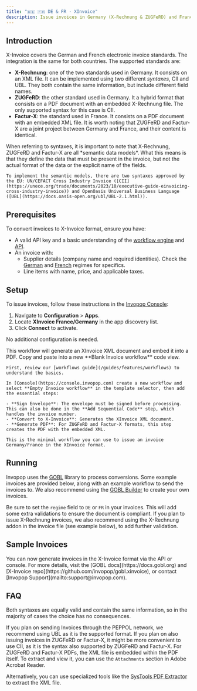 ```yaml
---
title: "🇩🇪 🇫🇷 DE & FR · XInvoice"
description: Issue invoices in Germany (X-Rechnung & ZUGFeRD) and France (Factur-X).
---
```



## Introduction

X-Invoice covers the German and French electronic invoice standards. The integration is the same for both countries. The supported standards are:

- **X-Rechnung**: one of the two standards used in Germany. It consists on an XML file. It can be implemented using two different *syntaxes*, CII and UBL. They both contain the same information, but include different field names.
- **ZUGFeRD**: the other standard used in Germany. It a hybrid format that consists on a PDF document with an embedded X-Rechnung file. The only supported syntax for this case is CII.
- **Factur-X**: the standard used in France. It consists on a PDF document with an embedded XML file. It is worth noting that ZUGFeRD and Factur-X are a joint project between Germany and France, and their content is identical.

<Tip>
    When referring to syntaxes, it is important to note that X-Rechnung, ZUGFeRD and Factur-X are all *semantic data models*. What this means is that they define the data that must be present in the invoice, but not the actual format of the data or the explicit name of the fields.

    To implement the semantic models, there are two syntaxes approved by the EU: UN/CEFACT Cross Industry Invoice ([CII](https://unece.org/trade/documents/2023/10/executive-guide-einvoicing-cross-industry-invoice)) and OpenOasis Universal Business Language ([UBL](https://docs.oasis-open.org/ubl/UBL-2.1.html)).
</Tip>

## Prerequisites

To convert invoices to X-Invoice format, ensure you have:

- A valid API key and a basic understanding of the [workflow engine](/guides/features/workflows) and [API](api-ref/introduction).
- An invoice with:
  - Supplier details (company name and required identities). Check the [German](https://docs.gobl.org/regimes/de) and [French](https://docs.gobl.org/regimes/fr) regimes for specifics.
  - Line items with name, price, and applicable taxes.

## Setup

To issue invoices, follow these instructions in the [Invopop Console](https://console.invopop.com):

<Steps>
<Step title="Connect the XInvoice app">

1. Navigate to **Configuration** > **Apps**.
2. Locate **XInvoice France/Germany** in the app discovery list.
3. Click **Connect** to activate.

No additional configuration is needed.
</Step>
<Step title="Configure invoice workflow">

<Tabs>
  <Tab title="Template">
    <Card iconType="duotone" title="XInvoice Workflow Template" icon="code-branch" href="https://console.invopop-staging.com/redirect/workflows/new?template=de-x-rechnung" cta="Select workspace to create workflow in Console">
    This workflow will generate an XInvoice XML document and embed it into a PDF. 
    </Card>
  </Tab>
  <Tab title="Code">
    Copy and paste into a new **Blank Invoice workflow** code view.
    <WorkflowExample />
  </Tab>
  <Tab title="Build from scratch">

    First, review our [workflows guide](/guides/features/workflows) to understand the basics.

    In [Console](https://console.invopop.com) create a new workflow and select **Empty Invoice workflow** in the template selector, then add the essential steps:

    - **Sign Envelope**: The envelope must be signed before processing. This can also be done in the **Add Sequential Code** step, which handles the invoice number.
    - **Convert to X-Invoice**: Generates the XInvoice XML document.
    - **Generate PDF**: For ZUGFeRD and Factur-X formats, this step creates the PDF with the embedded XML.

    This is the minimal workflow you can use to issue an invoice Germany/France in the XInvoice format.
  </Tab>
</Tabs>

</Step>
</Steps>


## Running

Invopop uses the [GOBL](https://gobl.org) library to process conversions. Some example invoices are provided below, along with an example workflow to send the invoices to. We also recommend using the [GOBL Builder](https://build.gobl.org) to create your own invoices.

Be sure to set the `regime` field to `DE` or `FR` in your invoices. This will add some extra validations to ensure the document is compliant. If you plan to issue X-Rechnung invoices, we also recommend using the X-Rechnung addon in the invoice file (see example below), to add further validation.

## Sample Invoices

<AccordionGroup>
<Accordion title="Regular B2B Invoice">
    <B2BInvoice />
</Accordion>
<Accordion title="Regular B2C Invoice">
    <B2CInvoice />
</Accordion>
<Accordion title="B2B Invoice with Additional Fields">
    <B2BAdditional />
</Accordion>
</AccordionGroup>
You can now generate invoices in the X-Invoice format via the API or console. For more details, visit the [GOBL docs](https://docs.gobl.org) and [X-Invoice repo](https://github.com/invopop/gobl.xinvoice), or contact [Invopop Support](mailto:support@invopop.com).

## FAQ
<AccordionGroup>
<Accordion title="Which X-Rechnung syntax should I choose, UBL or CII?">
Both syntaxes are equally valid and contain the same information, so in the majority of cases the choice has no consequences.

If you plan on sending Invoices through the PEPPOL network, we recommend using UBL as it is the supported format. If you plan on also issuing invoices in ZUGFeRD or Factur-X, it might be more convenient to use CII, as it is the syntax also supported by ZUGFeRD and Factur-X.
</Accordion>
<Accordion title="How can I view an XML attached to a PDF?">
For ZUGFeRD and Factur-X PDFs, the XML file is embedded within the PDF itself. To extract and view it, you can use the `Attachments` section in Adobe Acrobat Reader.

Alternatively, you can use specialized tools like the [SysTools PDF Extractor](https://www.systoolsgroup.com/pdf/extractor/) to extract the XML file.
</Accordion>
</AccordionGroup>
